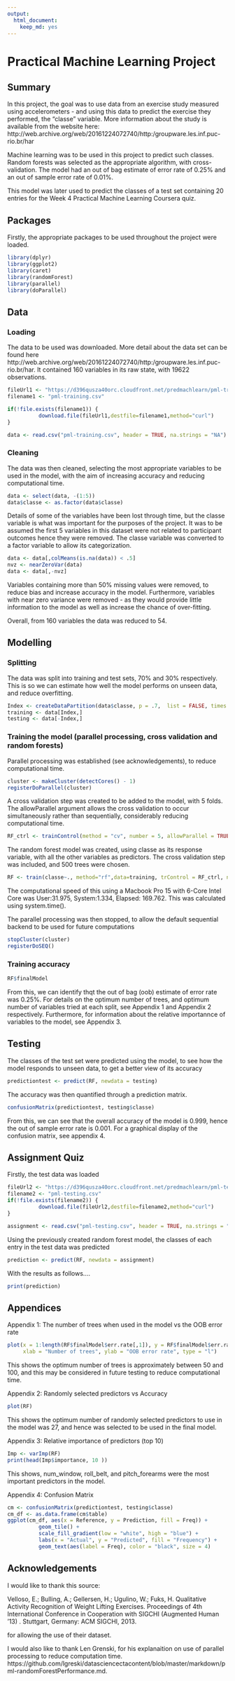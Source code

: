```yaml
---
output: 
  html_document: 
    keep_md: yes
---
```

# Practical Machine Learning Project

## Summary

In this project, the goal was to use data from an exercise study measured using accelerometers - and using this data to predict the exercise they performed, the "classe" variable. More information about the study is available from the website here: http://web.archive.org/web/20161224072740/http:/groupware.les.inf.puc-rio.br/har

Machine learning was to be used in this project to predict such classes. Random forests was selected as the appropriate algorithm, with cross-validation.
The model had an out of bag estimate of error rate of 0.25% and an out of sample error rate of 0.01%. 

This model was later used to predict the classes of a test set containing 20 entries for the Week 4 Practical Machine Learning Coursera quiz.


## Packages

Firstly, the appropriate packages to be used throughout the project were loaded.


```r
library(dplyr)
library(ggplot2)
library(caret)
library(randomForest)
library(parallel)
library(doParallel)
```

## Data

### Loading
The data to be used was downloaded. More detail about the data set can be found here http://web.archive.org/web/20161224072740/http:/groupware.les.inf.puc-rio.br/har. It contained 160 variables in its raw state, with 19622 observations.

```r
fileUrl1 <- "https://d396qusza40orc.cloudfront.net/predmachlearn/pml-training.csv"
filename1 <- "pml-training.csv"

if(!file.exists(filename1)) {
          download.file(fileUrl1,destfile=filename1,method="curl")
}

data <- read.csv("pml-training.csv", header = TRUE, na.strings = "NA")

```

### Cleaning

The data was then cleaned, selecting the most appropriate variables to be used in the model, with the aim of increasing accuracy and reducing computational time. 

```r
data <- select(data, -(1:5))
data$classe <- as.factor(data$classe)
```

Details of some of the variables have been lost through time, but the classe variable is what was important for the purposes of the project. It was to be assumed the first 5 variables in this dataset were not related to participant outcomes hence they were removed. The classe variable was converted to a factor variable to allow its categorization.

```r
data <- data[,colMeans(is.na(data)) < .5]
nvz <- nearZeroVar(data)
data <- data[,-nvz]

```

Variables containing more than 50% missing values were removed, to reduce bias and increase accuracy in the model. Furthermore, variables with near zero variance were removed - as they would provide little information to the model as well as increase the chance of over-fitting.

Overall, from 160 variables the data was reduced to 54.


## Modelling

### Splitting

The data was split into training and test sets, 70% and 30% respectively. This is so we can estimate how well the model performs on unseen data, and reduce overfitting.

```r
Index <- createDataPartition(data$classe, p = .7,  list = FALSE, times = 1)
training <- data[Index,]
testing <- data[-Index,]

```


### Training the model (parallel processing, cross validation and random forests)

Parallel processing was established (see acknowledgements), to reduce computational time.

```r
cluster <- makeCluster(detectCores() - 1) 
registerDoParallel(cluster)
```

A cross validation step was created to be added to the model, with 5 folds. The allowParallel argument allows the cross validation to occur simultaneously rather than sequentially, considerably reducing computational time.
```r
RF_ctrl <- trainControl(method = "cv", number = 5, allowParallel = TRUE)
```

The random forest model was created, using classe as its response variable, with all the other variables as predictors. The cross validation step was included, and 500 trees were chosen. 
```r
RF <- train(classe~., method="rf",data=training, trControl = RF_ctrl, ntrees = 500)
```

The computational speed of this using a Macbook Pro 15 with 6-Core Intel Core was User:31.975, System:1.334, Elapsed: 169.762. This was calculated using system.time().

The parallel processing was then stopped, to allow the default sequential backend to be used for future computations

```r
stopCluster(cluster)
registerDoSEQ()
```

### Training accuracy

```r
RF$finalModel
```

From this, we can identify thqt the out of bag (oob) estimate of error rate was 0.25%. 
For details on the optimum number of trees, and optimum number of variables tried at each split, see Appendix 1 and Appendix 2 respectively.
Furthermore, for information about the relative importannce of variables to the model, see Appendix 3.

## Testing

The classes of the test set were predicted using the model, to see how the model responds to unseen data, to get a better view of its accuracy

```r
predictiontest <- predict(RF, newdata = testing)
```

The accuracy was then quantified through a prediction matrix.

```r
confusionMatrix(predictiontest, testing$classe)
```

From this, we can see that the overall accuracy of the model is 0.999, hence the out of sample error rate is 0.001. For a graphical display of the confusion matrix, see appendix 4.

## Assignment Quiz

Firstly, the test data was loaded

```r
fileUrl2 <- "https://d396qusza40orc.cloudfront.net/predmachlearn/pml-testing.csv"
filename2 <- "pml-testing.csv"
if(!file.exists(filename2)) {
          download.file(fileUrl2,destfile=filename2,method="curl")
}

assignment <- read.csv("pml-testing.csv", header = TRUE, na.strings = "NA")
```

Using the previously created random forest model, the classes of each entry in the test data was predicted

```r
prediction <- predict(RF, newdata = assignment)
```

With the results as follows....

```r
print(prediction)
```


## Appendices

Appendix 1: The number of trees when used in the model vs the OOB error rate

```r
plot(x = 1:length(RF$finalModel$err.rate[,1]), y = RF$finalModel$err.rate[,1], 
     xlab = "Number of trees", ylab = "OOB error rate", type = "l")
```
<p>This shows the optimum number of trees is approximately between 50 and 100, and this may be considered in future testing to reduce computational time.


Appendix 2: Randomly selected predictors vs Accuracy
```r
plot(RF)
```
<p>This shows the optimum number of randomly selected predictors to use in the model was 27, and hence was selected to be used in the final model.


Appendix 3: Relative importance of predictors (top 10)

```r
Imp <- varImp(RF)
print(head(Imp$importance, 10 ))
```
This shows, num_window, roll_belt, and pitch_forearms were the most important predictors in the model.


Appendix 4: Confusion Matrix

```r
cm <- confusionMatrix(predictiontest, testing$classe)
cm_df <- as.data.frame(cm$table)
ggplot(cm_df, aes(x = Reference, y = Prediction, fill = Freq)) + 
          geom_tile() + 
          scale_fill_gradient(low = "white", high = "blue") + 
          labs(x = "Actual", y = "Predicted", fill = "Frequency") +
          geom_text(aes(label = Freq), color = "black", size = 4)
```

## Acknowledgements 

I would like to thank this source:

Velloso, E.; Bulling, A.; Gellersen, H.; Ugulino, W.; Fuks, H. Qualitative Activity Recognition of Weight Lifting Exercises. Proceedings of 4th International Conference in Cooperation with SIGCHI (Augmented Human '13) . Stuttgart, Germany: ACM SIGCHI, 2013.

for allowing the use of their dataset.

I would also like to thank Len Grenski, for his explanaition on use of parallel processing to reduce computation time. https://github.com/lgreski/datasciencectacontent/blob/master/markdown/pml-randomForestPerformance.md.

